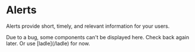 
# Alerts

Alerts provide short, timely, and relevant information for your users.

<Callout>
  Due to a bug, some components can't be displayed here. Check back again later.
  Or use [ladle](/ladle) for now.
</Callout>

